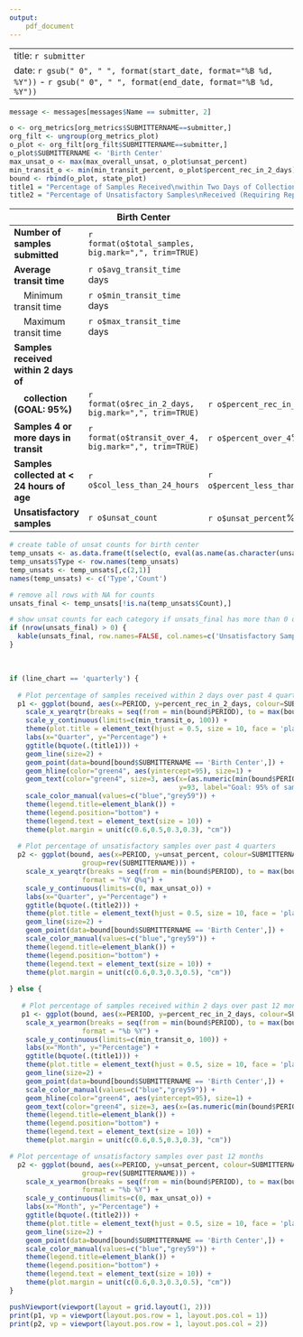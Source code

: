 ```yaml
---
output:
    pdf_document
---
```

---
title: `r submitter`
date: `r gsub(" 0", " ", format(start_date, format="%B %d, %Y"))` - `r gsub(" 0", " ", format(end_date, format="%B %d, %Y"))`
---
\pagenumbering{gobble}

```r
message <- messages[messages$Name == submitter, 2]
```

```r
o <- org_metrics[org_metrics$SUBMITTERNAME==submitter,]
org_filt <- ungroup(org_metrics_plot)
o_plot <- org_filt[org_filt$SUBMITTERNAME==submitter,]
o_plot$SUBMITTERNAME <- 'Birth Center'
max_unsat_o <- max(max_overall_unsat, o_plot$unsat_percent)
min_transit_o <- min(min_transit_percent, o_plot$percent_rec_in_2_days)
bound <- rbind(o_plot, state_plot)
title1 = "Percentage of Samples Received\nwithin Two Days of Collection"
title2 = "Percentage of Unsatisfactory Samples\nReceived (Requiring Repeat Collection)"
```

|      | Birth Center || Virginia |
| -------------------------------------|--------|--------|---------|
| **Number of samples submitted** | `r format(o$total_samples, big.mark=",", trim=TRUE)` |  | `r format(state$total_samples, big.mark=",", trim=TRUE)` |
| **Average transit time** | `r o$avg_transit_time` days |  | `r state$avg_transit_time` days |
| &nbsp;&nbsp;&nbsp;&nbsp;Minimum transit time | `r o$min_transit_time` days |  |  |  |
| &nbsp;&nbsp;&nbsp;&nbsp;Maximum transit time | `r o$max_transit_time` days |  |  |  |
| **Samples received within 2 days of** |  |  |  | 
| **&nbsp;&nbsp;&nbsp;&nbsp;collection (GOAL: 95%)** | `r format(o$rec_in_2_days, big.mark=",", trim=TRUE)` | `r o$percent_rec_in_2_days`% | `r state$percent_rec_in_2_days`% |
| **Samples 4 or more days in transit** | `r format(o$transit_over_4, big.mark=",", trim=TRUE)` | `r o$percent_over_4`% | `r state$percent_over_4`% |
| **Samples collected at < 24 hours of age** | `r o$col_less_than_24_hours` | `r o$percent_less_than_24_hours`% | `r state$percent_less_than_24_hours`%
| **Unsatisfactory samples** | `r o$unsat_count` |  `r o$unsat_percent`% | `r state$unsat_percent`% |

```r
# create table of unsat counts for birth center
temp_unsats <- as.data.frame(t(select(o, eval(as.name(as.character(unsats$description[1]))):eval(as.name(as.character(unsats$description[nrow(unsats)]))))))
temp_unsats$Type <- row.names(temp_unsats)
temp_unsats <- temp_unsats[,c(2,1)]
names(temp_unsats) <- c('Type','Count')

# remove all rows with NA for counts
unsats_final <- temp_unsats[!is.na(temp_unsats$Count),]

# show unsat counts for each category if unsats_final has more than 0 observations
if (nrow(unsats_final) > 0) {
  kable(unsats_final, row.names=FALSE, col.names=c('Unsatisfactory Samples','Count'))
}
```

&nbsp;&nbsp;  

```r

if (line_chart == 'quarterly') {
  
  # Plot percentage of samples received within 2 days over past 4 quarters
  p1 <- ggplot(bound, aes(x=PERIOD, y=percent_rec_in_2_days, colour=SUBMITTERNAME, group=rev(SUBMITTERNAME))) +
    scale_x_yearqtr(breaks = seq(from = min(bound$PERIOD), to = max(bound$PERIOD), by = 0.25), format = "%Y Q%q") +
    scale_y_continuous(limits=c(min_transit_o, 100)) +
    theme(plot.title = element_text(hjust = 0.5, size = 10, face = 'plain')) +
    labs(x="Quarter", y="Percentage") +
    ggtitle(bquote(.(title1))) + 
    geom_line(size=2) +
    geom_point(data=bound[bound$SUBMITTERNAME == 'Birth Center',]) +
    geom_hline(color="green4", aes(yintercept=95), size=1) +
    geom_text(color="green4", size=3, aes(x=(as.numeric(min(bound$PERIOD)) + .2), 
                                          y=93, label="Goal: 95% of samples", vjust=1)) + 
    scale_color_manual(values=c("blue","grey59")) +
    theme(legend.title=element_blank()) + 
    theme(legend.position="bottom") +
    theme(legend.text = element_text(size = 10)) +
    theme(plot.margin = unit(c(0.6,0.5,0.3,0.3), "cm"))
  
  # Plot percentage of unsatisfactory samples over past 4 quarters
  p2 <- ggplot(bound, aes(x=PERIOD, y=unsat_percent, colour=SUBMITTERNAME, 
                  group=rev(SUBMITTERNAME))) +
    scale_x_yearqtr(breaks = seq(from = min(bound$PERIOD), to = max(bound$PERIOD), by = 0.25),
                  format = "%Y Q%q") +
    scale_y_continuous(limits=c(0, max_unsat_o)) +
    labs(x="Quarter", y="Percentage") +
    ggtitle(bquote(.(title2))) + 
    theme(plot.title = element_text(hjust = 0.5, size = 10, face = 'plain')) +
    geom_line(size=2) +
    geom_point(data=bound[bound$SUBMITTERNAME == 'Birth Center',]) +
    scale_color_manual(values=c("blue","grey59")) +
    theme(legend.title=element_blank()) +
    theme(legend.position="bottom") +
    theme(legend.text = element_text(size = 10)) +
    theme(plot.margin = unit(c(0.6,0.3,0.3,0.5), "cm"))
  
} else {
  
   # Plot percentage of samples received within 2 days over past 12 months
   p1 <- ggplot(bound, aes(x=PERIOD, y=percent_rec_in_2_days, colour=SUBMITTERNAME, group=rev(SUBMITTERNAME))) +
    scale_x_yearmon(breaks = seq(from = min(bound$PERIOD), to = max(bound$PERIOD), by = 0.25),
                  format = "%b %Y") +
    scale_y_continuous(limits=c(min_transit_o, 100)) +
    labs(x="Month", y="Percentage") +
    ggtitle(bquote(.(title1))) + 
    theme(plot.title = element_text(hjust = 0.5, size = 10, face = 'plain')) +
    geom_line(size=2) +
    geom_point(data=bound[bound$SUBMITTERNAME == 'Birth Center',]) +
    scale_color_manual(values=c("blue","grey59")) +
    geom_hline(color="green4", aes(yintercept=95), size=1) +
    geom_text(color="green4", size=3, aes(x=(as.numeric(min(bound$PERIOD)) + .25), y=93, label="Goal: 95% of samples", vjust=1)) + 
    theme(legend.title=element_blank()) + 
    theme(legend.position="bottom") +
    theme(legend.text = element_text(size = 10)) +
    theme(plot.margin = unit(c(0.6,0.5,0.3,0.3), "cm"))

# Plot percentage of unsatisfactory samples over past 12 months
  p2 <- ggplot(bound, aes(x=PERIOD, y=unsat_percent, colour=SUBMITTERNAME, 
                  group=rev(SUBMITTERNAME))) +
    scale_x_yearmon(breaks = seq(from = min(bound$PERIOD), to = max(bound$PERIOD), by = 0.25),
                  format = "%b %Y") +
    scale_y_continuous(limits=c(0, max_unsat_o)) +
    labs(x="Month", y="Percentage") +
    ggtitle(bquote(.(title2))) + 
    theme(plot.title = element_text(hjust = 0.5, size = 10, face = 'plain')) +
    geom_line(size=2) +
    geom_point(data=bound[bound$SUBMITTERNAME == 'Birth Center',]) +
    scale_color_manual(values=c("blue","grey59")) +
    theme(legend.title=element_blank()) +
    theme(legend.position="bottom") +
    theme(legend.text = element_text(size = 10)) +
    theme(plot.margin = unit(c(0.6,0.3,0.3,0.5), "cm"))
}

pushViewport(viewport(layout = grid.layout(1, 2)))
print(p1, vp = viewport(layout.pos.row = 1, layout.pos.col = 1))
print(p2, vp = viewport(layout.pos.row = 1, layout.pos.col = 2))

```

\begin{center}
`r if(!identical(message,character(0))) {message}`
\end{center}